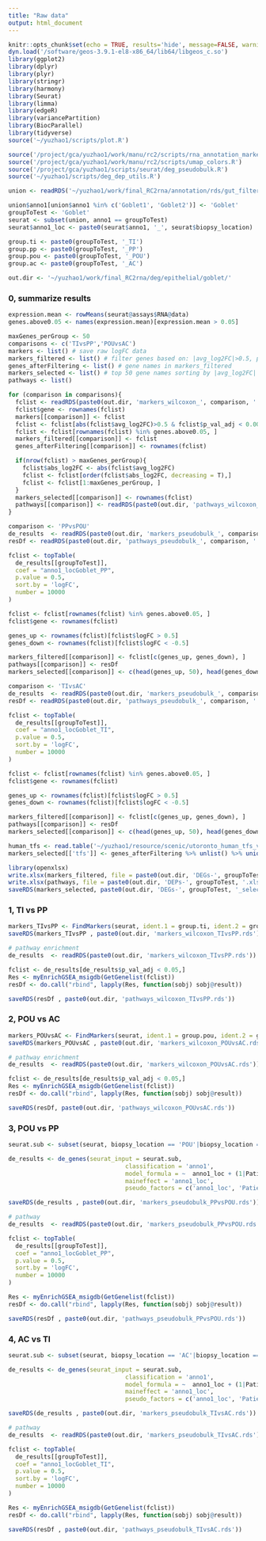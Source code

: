 ```yaml
---
title: "Raw data"
output: html_document
---
```


```r
knitr::opts_chunk$set(echo = TRUE, results='hide', message=FALSE, warning=FALSE, fig.height = 7, fig.width = 7)
dyn.load('/software/geos-3.9.1-el8-x86_64/lib64/libgeos_c.so')
library(ggplot2)
library(dplyr)
library(plyr)
library(stringr)
library(harmony)
library(Seurat)
library(limma)
library(edgeR)
library(variancePartition)
library(BiocParallel)
library(tidyverse)
source('~/yuzhao1/scripts/plot.R')
```

```r
source('/project/gca/yuzhao1/work/manu/rc2/scripts/rna_annotation_markers.R')
source('/project/gca/yuzhao1/work/manu/rc2/scripts/umap_colors.R')
source('/project/gca/yuzhao1/scripts/seurat/deg_pseudobulk.R')
source('~/yuzhao1/scripts/deg_dep_utils.R')
```

```r
union <- readRDS('~/yuzhao1/work/final_RC2rna/annotation/rds/gut_filtered.rds')
```

```r
union$anno1[union$anno1 %in% c('Goblet1', 'Goblet2')] <- 'Goblet' 
groupToTest <- 'Goblet'
seurat <- subset(union, anno1 == groupToTest)
seurat$anno1_loc <- paste0(seurat$anno1, '_', seurat$biopsy_location)

group.ti <- paste0(groupToTest, '_TI')
group.pp <- paste0(groupToTest, '_PP')
group.pou <- paste0(groupToTest, '_POU')
group.ac <- paste0(groupToTest, '_AC')
```

```r
out.dir <- '~/yuzhao1/work/final_RC2rna/deg/epithelial/goblet/'
```

### 0, summarize results

```r
expression.mean <- rowMeans(seurat@assays$RNA@data)
genes.above0.05 <- names(expression.mean)[expression.mean > 0.05]
```

```r
maxGenes_perGroup <- 50
comparisons <- c('TIvsPP','POUvsAC')
markers <- list() # save raw logFC data
markers_filtered <- list() # filter genes based on: |avg_log2FC|>0.5, p_val_adj < 0.001, expression.mean > 0.05
genes_afterFiltering <- list() # gene names in markers_filtered
markers_selected <- list() # top 50 gene names sorting by |avg_log2FC| per group
pathways <- list()

for (comparison in comparisons){
  fclist <- readRDS(paste0(out.dir, 'markers_wilcoxon_', comparison, '.rds'))
  fclist$gene <- rownames(fclist)
  markers[[comparison]] <- fclist
  fclist <- fclist[abs(fclist$avg_log2FC)>0.5 & fclist$p_val_adj < 0.001, ]
  fclist <- fclist[rownames(fclist) %in% genes.above0.05, ]
  markers_filtered[[comparison]] <- fclist
  genes_afterFiltering[[comparison]] <- rownames(fclist)

  if(nrow(fclist) > maxGenes_perGroup){
    fclist$abs_log2FC <- abs(fclist$avg_log2FC)
    fclist <- fclist[order(fclist$abs_log2FC, decreasing = T),]
    fclist <- fclist[1:maxGenes_perGroup, ]
  }
  markers_selected[[comparison]] <- rownames(fclist)
  pathways[[comparison]] <- readRDS(paste0(out.dir, 'pathways_wilcoxon_', comparison, '.rds'))
}

```

```r
comparison <- 'PPvsPOU'
de_results  <- readRDS(paste0(out.dir, 'markers_pseudobulk_', comparison, '.rds'))
resDf <- readRDS(paste0(out.dir, 'pathways_pseudobulk_', comparison, '.rds'))

fclist <- topTable(
  de_results[[groupToTest]],
  coef = "anno1_locGoblet_PP",
  p.value = 0.5,
  sort.by = 'logFC',
  number = 10000
)

fclist <- fclist[rownames(fclist) %in% genes.above0.05, ]
fclist$gene <- rownames(fclist)

genes_up <- rownames(fclist)[fclist$logFC > 0.5]
genes_down <- rownames(fclist)[fclist$logFC < -0.5]

markers_filtered[[comparison]] <- fclist[c(genes_up, genes_down), ]
pathways[[comparison]] <- resDf 
markers_selected[[comparison]] <- c(head(genes_up, 50), head(genes_down, 50))
```

```r
comparison <- 'TIvsAC'
de_results  <- readRDS(paste0(out.dir, 'markers_pseudobulk_', comparison, '.rds'))
resDf <- readRDS(paste0(out.dir, 'pathways_pseudobulk_', comparison, '.rds'))

fclist <- topTable(
  de_results[[groupToTest]],
  coef = "anno1_locGoblet_TI",
  p.value = 0.5,
  sort.by = 'logFC',
  number = 10000
)

fclist <- fclist[rownames(fclist) %in% genes.above0.05, ]
fclist$gene <- rownames(fclist)

genes_up <- rownames(fclist)[fclist$logFC > 0.5]
genes_down <- rownames(fclist)[fclist$logFC < -0.5]

markers_filtered[[comparison]] <- fclist[c(genes_up, genes_down), ]
pathways[[comparison]] <- resDf 
markers_selected[[comparison]] <- c(head(genes_up, 50), head(genes_down, 50))
```


```r
human_tfs <- read.table('~/yuzhao1/resource/scenic/utoronto_human_tfs_v_1.01.txt', header = F)[[1]]
markers_selected[['tfs']] <- genes_afterFiltering %>% unlist() %>% unique() %>% intersect(., human_tfs)

library(openxlsx)
write.xlsx(markers_filtered, file = paste0(out.dir, 'DEGs-', groupToTest, '.xlsx'))
write.xlsx(pathways, file = paste0(out.dir, 'DEPs-', groupToTest, '.xlsx'))
saveRDS(markers_selected, paste0(out.dir, 'DEGs-', groupToTest, '_selected.rds'))
```


### 1, TI vs PP

```r
markers_TIvsPP <- FindMarkers(seurat, ident.1 = group.ti, ident.2 = group.pp, group.by = 'anno1_loc', logfc.threshold = 0)
saveRDS(markers_TIvsPP , paste0(out.dir, 'markers_wilcoxon_TIvsPP.rds'))
```

```r
# pathway enrichment
de_results  <- readRDS(paste0(out.dir, 'markers_wilcoxon_TIvsPP.rds'))

fclist <- de_results[de_results$p_val_adj < 0.05,]
Res <- myEnrichGSEA_msigdb(GetGenelist(fclist))
resDf <- do.call("rbind", lapply(Res, function(sobj) sobj@result))

saveRDS(resDf , paste0(out.dir, 'pathways_wilcoxon_TIvsPP.rds'))
```


### 2, POU vs AC

```r
markers_POUvsAC <- FindMarkers(seurat, ident.1 = group.pou, ident.2 = group.ac, group.by = 'anno1_loc', logfc.threshold = 0)
saveRDS(markers_POUvsAC , paste0(out.dir, 'markers_wilcoxon_POUvsAC.rds'))
```

```r
# pathway enrichment
de_results  <- readRDS(paste0(out.dir, 'markers_wilcoxon_POUvsAC.rds'))

fclist <- de_results[de_results$p_val_adj < 0.05,]
Res <- myEnrichGSEA_msigdb(GetGenelist(fclist))
resDf <- do.call("rbind", lapply(Res, function(sobj) sobj@result))

saveRDS(resDf, paste0(out.dir, 'pathways_wilcoxon_POUvsAC.rds'))
```



### 3, POU vs PP

```r
seurat.sub <- subset(seurat, biopsy_location == 'POU'|biopsy_location == 'PP' )
```

```r
de_results <- de_genes(seurat_input = seurat.sub,
                                 classification = 'anno1',
                                 model_formula = ~  anno1_loc + (1|Patient_ID),
                                 maineffect = 'anno1_loc',
                                 pseudo_factors = c('anno1_loc', 'Patient_ID'))
```


```r
saveRDS(de_results , paste0(out.dir, 'markers_pseudobulk_PPvsPOU.rds'))
```

```r
# pathway
de_results  <- readRDS(paste0(out.dir, 'markers_pseudobulk_PPvsPOU.rds'))

fclist <- topTable(
  de_results[[groupToTest]],
  coef = "anno1_locGoblet_PP",
  p.value = 0.5,
  sort.by = 'logFC',
  number = 10000
)

Res <- myEnrichGSEA_msigdb(GetGenelist(fclist))
resDf <- do.call("rbind", lapply(Res, function(sobj) sobj@result))

saveRDS(resDf , paste0(out.dir, 'pathways_pseudobulk_PPvsPOU.rds'))
```


### 4, AC vs TI



```r
seurat.sub <- subset(seurat, biopsy_location == 'AC'|biopsy_location == 'TI' )
```

```r
de_results <- de_genes(seurat_input = seurat.sub,
                                 classification = 'anno1',
                                 model_formula = ~  anno1_loc + (1|Patient_ID),
                                 maineffect = 'anno1_loc',
                                 pseudo_factors = c('anno1_loc', 'Patient_ID'))
```


```r
saveRDS(de_results , paste0(out.dir, 'markers_pseudobulk_TIvsAC.rds'))
```

```r
# pathway
de_results  <- readRDS(paste0(out.dir, 'markers_pseudobulk_TIvsAC.rds'))

fclist <- topTable(
  de_results[[groupToTest]],
  coef = "anno1_locGoblet_TI",
  p.value = 0.5,
  sort.by = 'logFC',
  number = 10000
)

Res <- myEnrichGSEA_msigdb(GetGenelist(fclist))
resDf <- do.call("rbind", lapply(Res, function(sobj) sobj@result))

saveRDS(resDf , paste0(out.dir, 'pathways_pseudobulk_TIvsAC.rds'))
```



















